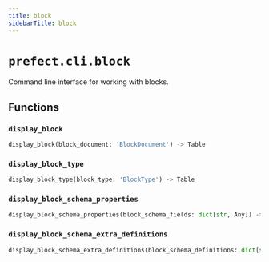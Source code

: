 ```yaml
---
title: block
sidebarTitle: block
---
```


# `prefect.cli.block`



Command line interface for working with blocks.


## Functions

### `display_block` <sup><a href="https://github.com/prefecthq/prefect/blob/main/src/prefect/cli/block.py#L45"><Icon icon="github" size="14" /></a></sup>

```python
display_block(block_document: 'BlockDocument') -> Table
```

### `display_block_type` <sup><a href="https://github.com/prefecthq/prefect/blob/main/src/prefect/cli/block.py#L63"><Icon icon="github" size="14" /></a></sup>

```python
display_block_type(block_type: 'BlockType') -> Table
```

### `display_block_schema_properties` <sup><a href="https://github.com/prefecthq/prefect/blob/main/src/prefect/cli/block.py#L85"><Icon icon="github" size="14" /></a></sup>

```python
display_block_schema_properties(block_schema_fields: dict[str, Any]) -> Table
```

### `display_block_schema_extra_definitions` <sup><a href="https://github.com/prefecthq/prefect/blob/main/src/prefect/cli/block.py#L110"><Icon icon="github" size="14" /></a></sup>

```python
display_block_schema_extra_definitions(block_schema_definitions: dict[str, Any]) -> Table
```
